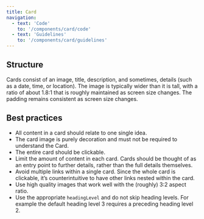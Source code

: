 ```yaml
---
title: Card
navigation:
  - text: 'Code'
    to: '/components/card/code'
  - text: 'Guidelines'
    to: '/components/card/guidelines'
---
```


## Structure

Cards consist of an image, title, description, and sometimes, details (such as a date, time, or location). The image is typically wider than it is tall, with a ratio of about 1.8:1 that is roughly maintained as screen size changes. The padding remains consistent as screen size changes.

## Best practices

- All content in a card should relate to one single idea.
- The card image is purely decoration and must not be required to understand the Card.
- The entire card should be clickable.
- Limit the amount of content in each card. Cards should be thought of as an entry point to further details, rather than the full details themselves.
- Avoid multiple links within a single card. Since the whole card is clickable, it’s counterintuitive to have other links nested within the card.
- Use high quality images that work well with the (roughly) 3:2 aspect ratio.
- Use the appropriate `headingLevel` and do not skip heading levels. For example the default heading level 3 requires a preceding heading level 2.
